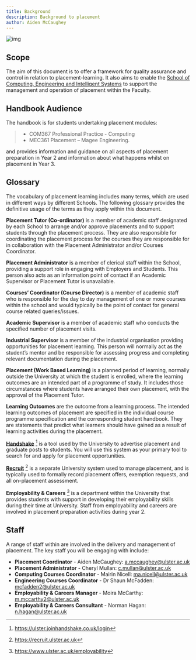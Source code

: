 ```yaml
---
title: Background
description: Background to placement
author: Aiden McCaughey
---
```


![img](/sceis.jpeg)

## Scope

The aim of this document is to offer a framework for quality assurance and control in relation to placement-learning. It also aims to enable the [School of Computing, Engineering and Intelligent Systems](https://www.ulster.ac.uk/departments/dvc/cebe/school-of-computing-engineering-and-intelligent-systems) to support the management and operation of placement within the Faculty.

## Handbook Audience

The handbook is for students undertaking placement modules:

> - COM367 Professional Practice - Computing
> - MEC361 Placement – Magee Engineering.

and provides information and guidance on all aspects of placement preparation in Year 2 and information about what happens whilst on placement in Year 3.

## Glossary

The vocabulary of placement learning includes many terms, which are used in different ways by different Schools. The following glossary provides the definitive usage of the terms as they apply within this document.

**Placement Tutor (Co-ordinator)** is a member of academic staff designated by each School to arrange and/or approve placements and to support students through the placement process. They are also responsible for coordinating the placement process for the courses they are responsible for in collaboration with the Placement Administrator and/or Courses Coordinator.

**Placement Administrator** is a member of clerical staff within the School, providing a support role in engaging with Employers and Students. This person also acts as an information point of contact if an Academic Supervisor or Placement Tutor is unavailable.

**Courses’ Coordinator (Course Director)** is a member of academic staff who is responsible for the day to day management of one or more courses within the school and would typically be the point of contact for general course related queries/issues.

**Academic Supervisor** is a member of academic staff who conducts the specified number of placement visits.

**Industrial Supervisor** is a member of the industrial organisation providing opportunities for placement learning. This person will normally act as the student’s mentor and be responsible for assessing progress and completing relevant documentation during the placement.

**Placement (Work Based Learning)** is a planned period of learning, normally outside the University at which the student is enrolled, where the learning outcomes are an intended part of a programme of study. It includes those circumstances where students have arranged their own placement, with the approval of the Placement Tutor.

**Learning Outcomes** are the outcome from a learning process. The intended learning outcomes of placement are specified in the individual course programme specification and the corresponding student handbook. They are statements that predict what learners should have gained as a result of learning activities during the placement.

**[Handshake](https://ulster.joinhandshake.co.uk/login)**  [^1] is a tool used by the University to advertise placement and graduate posts to students. You will use this system as your primary tool to search for and apply for placement opportunities.

**[Recruit](https://recruit.ulster.ac.uk)** [^2] is a separate University system used to manage placement, and is typically used to formally record placement offers, exemption requests, and all on-placement assessment.

**Employability & Careers** [^3] is a department within the University that provides students with support in developing their employability skills during their time at University. Staff from employability and careers are involved in placement preparation activities during year 2.

## Staff

A range of staff within are involved in the delivery and management of placement. The key staff you will be engaging with include:

- **Placement Coordinator** - Aiden McCaughey: a.mccaughey@ulster.ac.uk
- **Placement Administrator** - Cheryl Mullan: c.mullan@ulster.ac.uk
- **Computing Courses Coordinator** - Mairin Nicell: ma.nicell@ulster.ac.uk
- **Engineering Courses Coordinator** - Dr Shaun McFadden: mcfadden2@ulster.ac.uk
- **Employability & Careers Manager** - Moira McCarthy: m.mccarthy2@ulster.ac.uk
- **Employability & Careers Consultant** - Norman Hagan: n.hagan@ulster.ac.uk

[^1]: https://ulster.joinhandshake.co.uk/login
[^2]: https://recruit.ulster.ac.uk
[^3]: https://www.ulster.ac.uk/employability
